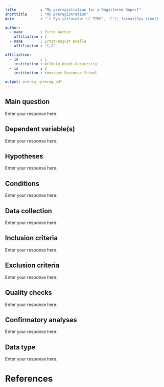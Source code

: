 ```yaml
---
title           : "My preregistration for a Registered Report"
shorttitle      : "My preregistration"
date            : "`r Sys.setlocale('LC_TIME', 'C'); format(Sys.time(), '%d\\\\. %B %Y')`"

author: 
  - name        : First Author
    affiliation : 1
  - name        : Ernst-August Doelle
    affiliation : "1,2"

affiliation:
  - id          : 1
    institution : Wilhelm-Wundt-University
  - id          : 2
    institution : Konstanz Business School

output: prereg::prereg_pdf
---
```



<!-- If you can answer these TEN questions you will have built the engine of a Stage 1 Registered Report -->

## Main question
<!-- 1) What is the main question being addressed in your study?
Why is it important that we answer this question? What’s the big picture? -->

Enter your response here.


## Dependent variable(s)
<!-- 2) Describe the key independent and dependent variable(s), specifying how they will be measured. Ensure that they are defined precisely. -->

Enter your response here.


## Hypotheses
<!-- 3) What are your hypotheses? Ensure that your predictions are defined precisely in terms of the specific IVs and DVs. Listing them as H0, H1, H2....Hn is recommended. -->

Enter your response here.


## Conditions
<!-- 4) How many and which conditions will participants/samples be assigned to? Where applicable be sure to include details of randomisation, blinding and counterbalancing. Make it clear whether the design is within-subjects, between-subjects, mixed, or other. -->

Enter your response here.


## Data collection
<!-- 5) How many observations will be collected and what rule will you use to terminate data collection? Ensure that your stopping rule takes into account any data exclusions. If adopting null hypothesis significance testing, what power will your study achieve? What effect size will you target and why? Remember that you are choosing the smallest effect size of theoretical or applied interest, or the smallest you can feasibly detect. For an actual RR you can use pilot data to help motivate this estimate, but you shouldn’t rely on pilot data alone because it is vulnerable to bias. If adopting Bayesian sampling methods, what is your prior? And what is your criterion Bayesfactor for asserting relative support of H0 or H1, or your maximum resource limit? -->

Enter your response here.


## Inclusion criteria
<!-- 6) What are your study inclusion criteria? How will participants/samples be recruited/included and under what specific rules? -->

Enter your response here.


## Exclusion criteria
<!-- 7) What are your data exclusion criteria? State rules for excluding data both at the level of samples/participants (within groups) and at the level of raw data (within samples/participants), e.g. conditions involving data quality, completeness and outliers. Remember to be comprehensive: exclusion criteria are very difficult to change after data collection has commenced because doing so risks introducing bias. Think about previous experiments you have done and all the reasons you have ever thrown out a data set or data point. -->

Enter your response here.


## Quality checks
<!-- 8) What positive controls or quality checks will confirm that the obtained results are able to provide a fair test of the stated hypothesis? WHAT’S THIS? A positive control tests the existence of phenomena that would confirm that the IV, DV or instrumentation was used correctly and is therefore capable of testing the main study predictions. One of the most famous positive control experiments was the use of the Galileo spacecraft to test for the existence of life on Earth (see: https://www-pw.physics.uiowa.edu/~dag/publications/1993_ASearchForLifeOnEarthFromTheGalileoSpacecraft_NATURE.pdf ). If the instrumentation on the probe couldn’t detectlife on Earth (i.e. had the positive control failed), then it would not be reasonable to use to the probe to test the hypothesis that life existed on other planets. Not all experimental designs have suitable positive controls. Where a positive control isn’t possible, think of what quality checks or verifications you would build into your design before results are known to convince a skeptic that you had conducted the experiment to a sufficient standard (e.g. noise within certain limits etc.). Make sure these are independent of your main hypothesis tests.  Where a positive control (e.g. manipulation check) or quality check (e.g. lack of floor or ceiling effects in data) requires a statistical test, ensure that the test is adequately powered or sampled. -->

Enter your response here.


## Confirmatory analyses
<!-- 9) Specify exactly which analyses you will conduct to examine the main question/hypothesis(es). Ensure that there is an exact correspondence between each scientific hypothesis and each statistical test. Failure to precisely specify these links is one of the main reasons RRs are rejected
If your analysis strategy will depend on the results (e.g. normal vs. non-normal distribution) then specify the contingencies for making different choices, i.e. IF-THEN statements. In the event of a negative result, would you be happy to conclude that there “was no evidence of a difference” between conditions, or would you instead want to be able to make the stronger claim that “there is evidence of no difference between conditions”? The first inference is limited to absence of evidence while the second (stronger) one refers to evidence of absence. If you want to make the stronger inference, you will need Bayesian inferential methods (see: https://link.springer.com/content/pdf/10.3758%2Fs13423-017-1230-y.pdf ) or frequentist equivalence testing (see: https://journals.sagepub.com/doi/pdf/10.1177/1948550617697177 ). -->

Enter your response here.


## Data type
<!-- 10) Are you proposing to collect new data or analyse existing data? If the proposal involves existing data, what steps will you take to ensure that your analysis plan isn’t biased by any prior observation you have had of the data? -->

Enter your response here.


<!-- You might be wondering: why is there no section for specifying exploratory analyses? That’s because for RRs we usually don’t allow authors to specify exploratory analyses in Stage 1 submissions. A central strength of the RR format is the unequivocal distinction it draws between confirmatory pre-registered analyses and exploratory unregistered analyses. Pre-specifying (usually vague) plans for exploratory analyses blurs this separation. Any analysis that can be precisely planned should be specified as confirmatory at Stage 1, even if a secondary hypothesis. And any analysis that can’t be precisely planned should be withheld until Stage 2, where it is then introduced and comprehensively reported in the Exploratory Analyses section of the Results. -->


<!-- Tips for Avoiding Desk Rejection at Stage 1

Many Registered Report submissions are desk rejected at Stage 1, prior to in-depth review,for failing to sufciently meet the Stage 1 editorial criteria. In many such cases, authors areinvited to resubmit once specifc shortcomings are addressed, although major problems canlead to outright rejection. To help minimize the chances of authors’ submissions being deskrejected, we list below the top ten reasons why Stage 1 submissions are rejected prior toreview.

1. Cover letter doesn’t make necessary statements concerning ethics, data archiving, andso forth (check specifc author guidelines).

2. The protocol contains insufcient methodological detail to enable replication and preventresearcher degrees of freedom. One commonly neglected area is the criteria for excludingdata,   both   at   the   level   of   animals/participants   and   at   the   level   of   data   withinanimals/participants. In the interests of clarity, we recommend listing these criteriasystematically rather than presenting them in prose.

3. Lack of correspondence between the scientifc hypotheses and the pre-registeredstatistical tests. This is a common problem and severe cases are likely to be desk rejectedoutright. To maximize clarity of correspondence between predictions and analyses, authorsare encouraged to number their hypotheses in the Introduction and then number theproposed analyses in the Methods to make clear which analysis tests which prediction.Ensure also that power analysis, where applicable, is based on the actual test proceduresthat will be employed to test those hypotheses; e.g. don’t propose a power analysis basedon an ANOVA but then suggest a linear mixed efects model to test the hypothesis.

4. Power analysis, where applicable, fails to reach the minimum level stated in journal policy.

5. Power analysis is over-optimistic (e.g. based on previous literature but not taking intoaccount publication bias) or insufciently justifed (e.g. based on a single point estimatefrom a pilot experiment or previous study). Proposals should be powered to detect thesmallest efect that is plausible and of theoretical value. Pilot data can help inform thisestimate but is unlikely to form an acceptable basis, alone, for choosing the target efectsize.

6. Intention to infer support for the null hypothesis from statistically non-signifcant results,without proposing use of Bayes factors or frequentist equivalence testing.

7. Inclusion of exploratory analyses in the analysis plan. Manuscripts proposing exploratoryanalyses will usually be desk rejected until such analyses are removed because inclusion ofexploratory “plans” at Stage 1 blurs the line between confrmatory and exploratoryoutcomes at Stage 2. Instead, such analyses can be included at Stage 2 and need not bepre-registered. Under some circumstances, exploratory analyses could be discussed atStage 1 where they are necessary to justify study variables or procedures that are includedin the design exclusively for exploratory analysis.

8. Failure to clearly distinguish work that has already been done from work that is planned.Where a proposal contains a mixture of pilot work that has already been undertaken and aproposal for work not yet undertaken, authors should use the past tense for pilot work butthe future tense for the proposed work. At Stage 2, all descriptions shift to past tense.

9. Lack of pre-specifed positive controls or other quality checks, or an appropriate justifcation for their absence. We recognise that positive controls are not possible with allstudy designs, in which case authors should discuss why they are not included.

10. Where applicable, lack of power analysis within proposed positive controls that dependon hypothesis testing. -->


# References
## 
\vspace{-2pc}
\setlength{\parindent}{-0.5in}
\setlength{\leftskip}{-1in}
\setlength{\parskip}{8pt}
\noindent
